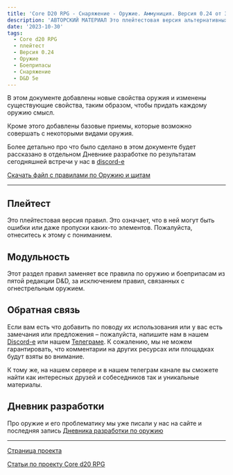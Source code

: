 ```yaml
---
title: 'Core D20 RPG - Снаряжение - Оружие. Аммуниция. Версия 0.24 от 30.10.2023'
description: 'АВТОРСКИЙ МАТЕРИАЛ Это плейтестовая версия альтернативных правил по оружию для пятой редакции Dungeons & Dragons, в которых мы пытаемся исправить недостатки базовой редакции правил #cored20rpg #dnd5e #equipment #armor #shields'
date: '2023-10-30'
tags:
  - Core d20 RPG
  - плейтест
  - Версия 0.24
  - Оружие
  - Боеприпасы
  - Снаряжение
  - D&D 5e
---
```


В этом документе добавлены новые свойства оружия и изменены существующие свойства, таким образом, чтобы придать каждому оружию смысл.

Кроме этого добавлены базовые приемы, которые возможно совершать с некоторыми видами оружия.

Более детально про что было сделано в этом документе будет рассказано в отдельном Дневнике разработке по результатам сегодняшней встречи у нас в [discord-е](https://discord.gg/yrJqvCqU3w)

[Скачать файл с правилами по Оружию и щитам](https://1drv.ms/b/s!Atcrhwwo1lBA49tA8lNnewsPih7Iog?e=7M62dv)

---

## Плейтест

Это плейтестовая версия правил. Это означает, что в ней могут быть ошибки или даже пропуски каких-то элементов. Пожалуйста, отнеситесь к этому с пониманием.

## Модульность

Этот раздел правил заменяет все правила по оружию и боеприпасам из пятой редакции D&D, за исключением правил, связанных с огнестрельным оружием.

## Обратная связь

Если вам есть что добавить по поводу их использования или у вас есть замечания или предложения – пожалуйста, напишите нам в нашем [Discord-е](https://discord.gg/yrJqvCqU3w) или нашем [Телеграме](https://t.me/cyborgs_and_mages). К сожалению, мы не можем гарантировать, что комментарии на других ресурсах или площадках будут взяты во внимание.

К тому же, на нашем сервере и в нашем телеграм канале вы сможете найти как интересных друзей и собеседников так и уникальные материалы.

## Дневник разработки

Про оружие и его проблематику мы уже писали у нас на сайте и последняя запись [Дневника разработки по оружию](/posts/core-d20/design-diary-equipment-weapons-1)

---

[Страница проекта](/cored20rpg/)

[Статьи по проекту Core d20 RPG](/core-d20/1)
